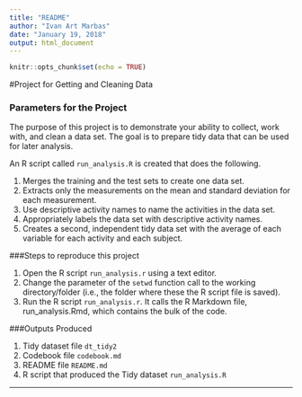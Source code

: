 ```yaml
---
title: "README"
author: "Ivan Art Marbas"
date: "January 19, 2018"
output: html_document
---
```


```r
knitr::opts_chunk$set(echo = TRUE)
```
#Project for Getting and Cleaning Data

### Parameters for the Project

The purpose of this project is to demonstrate your ability to collect, work with, and clean a data set. The goal is to prepare tidy data that can be used for later analysis.

An R script called `run_analysis.R` is created that does the following.

1. Merges the training and the test sets to create one data set.
2. Extracts only the measurements on the mean and standard deviation for each measurement.
3. Use descriptive activity names to name the activities in the data set.
4. Appropriately labels the data set with descriptive activity names.
5. Creates a second, independent tidy data set with the average of each variable for each activity and each subject.

###Steps to reproduce this project

1. Open the R script `run_analysis.r` using a text editor.
2. Change the parameter of the `setwd` function call to the working directory/folder (i.e., the folder where these the R script file is saved).
3. Run the R script `run_analysis.r`. It calls the R Markdown file, run_analysis.Rmd, which contains the bulk of the code.

###Outputs Produced

1. Tidy dataset file `dt_tidy2`
2. Codebook file `codebook.md`
3. README file `README.md`
4. R script that produced the Tidy dataset `run_analysis.R`




********
